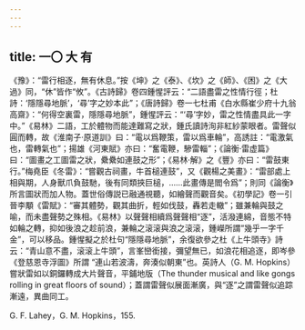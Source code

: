 ```yaml
---
---
---
```

title: 一〇 大 有
---




《豫》：“雷行相逐，無有休息。”按《坤》之《泰》、《坎》之《師》、《困》之《大過》同，“休”皆作“攸”。《古詩歸》卷四鍾惺評云：“二語盡雷之性情行徑；杜詩：‘隱隱尋地脈’，‘尋’字之妙本此”；《唐詩歸》卷一七杜甫《白水縣崔少府十九翁高齋》：“何得空裏雷，隱隱尋地脈”，鍾惺評云：“‘尋’字妙，雷之性情盡具此一字中。”《易林》二語，工於體物而能達難寫之狀，鍾氏讀詩洵非紅紗蒙眼者。雷聲似圓而轉，故《淮南子·原道訓》曰：“電以爲鞭策，雷以爲車輪”，高誘註：“電激氣也，雷轉氣也”；揚雄《河東賦》亦曰：“奮電鞭，驂雷輜”；《論衡·雷虚篇》曰：“圖畫之工圖雷之狀，纍纍如連鼓之形”；《易林·解》之《豐》亦曰：“雷鼓東行。”梅堯臣《冬雷》：“嘗觀古祠畫，牛首槌連鼓”，又《觀楊之美畫》：“雷部處上相與期，人身獸爪負鼓馳，後有同類挾巨槌，……此畫傳是閻令爲”；則同《論衡》所言圖狀而加人物。蓋世俗傳説已融通視聽，如繪聲而觀音矣。《初學記》卷一引晉李顒《雷賦》：“審其體勢，觀其曲折，輕如伐鼓，轟若走轍”；雖兼輪與鼓之喻，而未盡聲勢之殊相。《易林》以聲聲相續爲聲聲相“逐”，活潑連綿，音態不特如輪之轉，抑如後浪之趁前浪，兼輪之滚滚與浪之滚滚，鍾嶸所謂“幾乎一字千金”，可以移品。鍾惺擬之於杜句“隱隱尋地脈”，余復欲參之杜《上牛頭寺》詩云：“青山意不盡，滚滚上牛頭”，言峯巒銜接，彌望無已，如浪花相追逐，即岑參《登慈恩寺浮圖》所謂 “連山若波濤，奔湊似朝東”也。英詩人（G. M. Hopkins）嘗狀雷如以銅鑼轉成大片聲音，平鋪地版（The thunder musical and like gongs rolling in great floors of sound）；蓋謂雷聲似展面漸廣，與“逐”之謂雷聲似追踪漸遠，異曲同工。

G. F. Lahey，G. M. Hopkins，155.